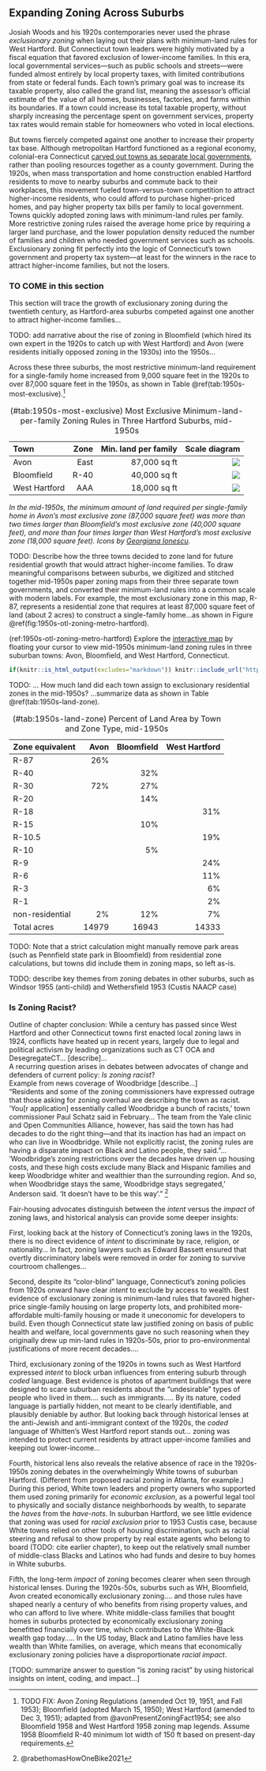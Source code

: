 ## Expanding Zoning Across Suburbs {- #expanding-zoning}

Josiah Woods and his 1920s contemporaries never used the phrase *exclusionary zoning* when laying out their plans with minimum-land rules for West Hartford. But Connecticut town leaders were highly motivated by a fiscal equation that favored exclusion of lower-income families. In this era, local governmental services---such as public schools and streets---were funded almost entirely by local property taxes, with limited contributions from state or federal funds. Each town's primary goal was to increase its taxable property, also called the grand list, meaning the assessor's official estimate of the value of all homes, businesses, factories, and farms within its boundaries. If a town could increase its total taxable property, without sharply increasing the percentage spent on government services, property tax rates would remain stable for homeowners who voted in local elections.

But towns fiercely competed against one another to increase their property tax base. Although metropolitan Hartford functioned as a regional economy, colonial-era Connecticut [carved out towns as separate local governments](carving.html), rather than pooling resources together as a county government. During the 1920s, when mass transportation and home construction enabled Hartford residents to move to nearby suburbs and commute back to their workplaces, this movement fueled town-versus-town competition to attract higher-income residents, who could afford to purchase higher-priced homes, and pay higher property tax bills per family to local government. Towns quickly adopted zoning laws with minimum-land rules per family. More restrictive zoning rules raised the average home price by requiring a larger land purchase, and the lower population density reduced the number of families and children who needed government services such as schools. Exclusionary zoning fit perfectly into the logic of Connecticut's town government and property tax system---at least for the winners in the race to attract higher-income families, but not the losers.
<!-- TODO: link to chapters on carving up towns...property tax, to come -->

### TO COME in this section {-}

This section will trace the growth of exclusionary zoning during the twentieth century, as Hartford-area suburbs competed against one another to attract higher-income families...

TODO: add narrative about the rise of zoning in Bloomfield (which hired its own expert in the 1920s to catch up with West Hartford) and Avon (were residents initially opposed zoning in the 1930s) into the 1950s...

Across these three suburbs, the most restrictive minimum-land requirement for a single-family home increased from 9,000 square feet in the 1920s to over 87,000 square feet in the 1950s, as shown in Table \@ref(tab:1950s-most-exclusive).^[TODO FIX: Avon Zoning Regulations (amended Oct 19, 1951, and Fall 1953); Bloomfield (adopted March 15, 1950); West Hartford (amended to Dec 3, 1951); adapted from @avonPresentZoningFact1954; see also Bloomfield 1958 and West Hartford 1958 zoning map legends. Assume 1958 Bloomfield R-40 minimum lot width of 150 ft based on present-day requirements.]

Table: (\#tab:1950s-most-exclusive) Most Exclusive Minimum-land-per-family Zoning Rules in Three Hartford Suburbs, mid-1950s

| Town  | Zone | Min. land per family | Scale diagram |
|:------|-----:|------:|--------------------:|
| Avon  | East | 87,000 sq ft  | ![](images/1950s-r-87.png) |
| Bloomfield | R-40 | 40,000 sq ft  | ![](images/1950s-r-40.png) |
| West Hartford | AAA  | 18,000 sq ft  | ![](images/1950s-r-18.png) |

*In the mid-1950s, the minimum amount of land required per single-family home in Avon's most exclusive zone (87,000 square feet) was more than two times larger than Bloomfield's most exclusive zone (40,000 square feet), and more than four times larger than West Hartford's most exclusive zone (18,000 square feet). Icons by [Georgiana Ionescu](https://thenounproject.com/georgiana.ionescu/collection/real-estate-outline/).*
<!-- Graphics from https://www.figma.com/file/7JitgyYxiT3xR3fyoZttKb/otl-zoning-graphics
Export at 4x resolution, then reduce size 25% to return to original dimensions -->

TODO: Describe how the three towns decided to zone land for future residential growth that would attract higher-income families. To draw meaningful comparisons between suburbs, we digitized and stitched together mid-1950s paper zoning maps from their three separate town governments, and converted their minimum-land rules into a common scale with modern labels. For example, the most exclusionary zone in this map, R-87, represents a residential zone that requires at least 87,000 square feet of land (about 2 acres) to construct a single-family home...as shown in Figure \@ref(fig:1950s-otl-zoning-metro-hartford).

(ref:1950s-otl-zoning-metro-hartford) Explore the [interactive map](https://ontheline.github.io/otl-zoning-metro-hartford/index-caption.html) by floating your cursor to view mid-1950s minimum-land zoning rules in three suburban towns: Avon, Bloomfield, and West Hartford, Connecticut.  

```r
if(knitr::is_html_output(excludes="markdown")) knitr::include_url("https://ontheline.github.io/otl-zoning-metro-hartford", height = "550px") else knitr::include_graphics("images/1950s-otl-zoning-metro-hartford.png")
```

TODO: ... How much land did each town assign to exclusionary residential zones in the mid-1950s? ...summarize data as shown in Table \@ref(tab:1950s-land-zone).

Table: (\#tab:1950s-land-zone) Percent of Land Area by Town and Zone Type, mid-1950s

| Zone equivalent | Avon | Bloomfield | West Hartford |
|:-----|-----:|-----:|-----:|
| R-87 | 26% |  |  |
| R-40 |  | 32% |  |
| R-30 | 72% | 27% |  |
| R-20 |  | 14% |  |
| R-18 |  |  | 31% |
| R-15 |  | 10% |  |
| R-10.5 |  |  | 19% |
| R-10 |  | 5% |  |
| R-9 |  |  | 24% |
| R-6 |  |  | 11% |
| R-3 |  |  | 6% |
| R-1 |  |  | 2% |
| non-residential | 2% | 12% | 7% |
| Total acres | 14979 | 16943 | 14333 |

TODO: Note that a strict calculation might manually remove park areas (such as Pennfield state park in Bloomfield) from residential zone calculations, but towns did include them in zoning maps, so left as-is.

TODO: describe key themes from zoning debates in other suburbs, such as Windsor 1955 (anti-child) and Wethersfield 1953 (Custis NAACP case)

### Is Zoning Racist? {-}
Outline of chapter conclusion: While a century has passed since West Hartford and other Connecticut towns first enacted local zoning laws in 1924, conflicts have heated up in recent years, largely due to legal and political activism by leading organizations such as CT OCA and DesegregateCT... [describe]...  
A recurring question arises in debates between advocates of change and defenders of current policy: *Is zoning racist*?  
Example from news coverage of Woodbridge [describe...]  
"Residents and some of the zoning commissioners have expressed outrage that those asking for zoning overhaul are describing the town as racist. 'You[r application] essentially called Woodbridge a bunch of racists,' town commissioner Paul Schatz said in February... The team from the Yale clinic and Open Communities Alliance, however, has said the town has had decades to do the right thing---and that its inaction has had an impact on who can live in Woodbridge. While not explicitly racist, the zoning rules are having a disparate impact on Black and Latino people, they said."... 'Woodbridge’s zoning restrictions over the decades have driven up housing costs, and these high costs exclude many Black and Hispanic families and keep Woodbridge whiter and wealthier than the surrounding region. And so, when Woodbridge stays the same, Woodbridge stays segregated,' Anderson said. 'It doesn't have to be this way'."
^[@rabethomasHowOneBike2021]

Fair-housing advocates distinguish between the *intent* versus the *impact* of zoning laws, and historical analysis can provide some deeper insights:

First, looking back at the history of Connecticut's zoning laws in the 1920s, there is no direct evidence of *intent* to discriminate by race, religion, or nationality... In fact, zoning lawyers such as Edward Bassett ensured that overtly discriminatory labels were removed in order for zoning to survive courtroom challenges...

Second, despite its "color-blind" language, Connecticut's zoning policies from 1920s onward have clear *intent* to exclude by access to wealth. Best evidence of exclusionary zoning is minimum-land rules that favored higher-price single-family housing on large property lots, and prohibited more-affordable multi-family housing or made it uneconomic for developers to build. Even though Connecticut state law justified zoning on basis of public health and welfare, local governments gave no such reasoning when they originally drew up min-land rules in 1920s-50s, prior to pro-environmental justifications of more recent decades....

Third, exclusionary zoning of the 1920s in towns such as West Hartford expressed *intent* to block urban influences from entering suburb through *coded* language. Best evidence is photos of apartment buildings that were designed to scare suburban residents about the "undesirable" types of people who lived in them.... such as immigrants..... By its nature, coded language is partially hidden, not meant to be clearly identifiable, and plausibly deniable by author. But looking back through historical lenses at the anti-Jewish and anti-immigrant context of the 1920s, the *coded* language of Whitten's West Hartford report stands out... zoning was intended to protect current residents by attract upper-income families and keeping out lower-income...

Fourth, historical lens also reveals the relative absence of race in the 1920s-1950s zoning debates in the overwhelmingly White towns of suburban Hartford. (Different from proposed racial zoning in Atlanta, for example.) During this period, White town leaders and property owners who supported them used zoning primarily for *economic exclusion*, as a powerful legal tool to physically and socially distance neighborhoods by wealth, to separate the *haves* from the *have-nots*. In suburban Hartford, we see little evidence that zoning was used for *racial exclusion* prior to 1953 Custis case, because White towns relied on other tools of housing discrimination, such as racial steering and refusal to show property by real estate agents who belong to board (TODO: cite earlier chapter), to keep out the relatively small number of middle-class Blacks and Latinos who had funds and desire to buy homes in White suburbs.

Fifth, the long-term *impact* of zoning becomes clearer when seen through historical lenses. During the 1920s-50s, suburbs such as WH, Bloomfield, Avon created economically exclusionary zoning.... and those rules have shaped nearly a century of who benefits from rising property values, and who can afford to live where. White middle-class families that bought homes in suburbs protected by economically exclusionary zoning benefitted financially over time, which contributes to the White-Black wealth gap today..... In the US today, Black and Latino families have less wealth than White families, on average, which means that economically exclusionary zoning policies have a disproportionate *racial impact*.

[TODO: summarize answer to question "is zoning racist" by using historical insights on intent, coding, and impact...]
